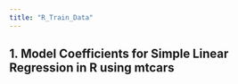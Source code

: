 ```yaml
---
title: "R_Train_Data"
---
```


## 1. **Model Coefficients for Simple Linear Regression in R using mtcars**
